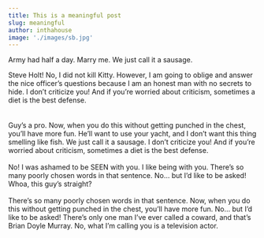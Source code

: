 ```yaml
---
title: This is a meaningful post
slug: meaningful
author: inthahouse
image: './images/sb.jpg'
---
```


Army had half a day. Marry me. We just call it a sausage.

<p>Steve Holt! No, I did not kill Kitty. However, I am going to oblige and answer the nice officer’s questions because I am an honest man with no secrets to hide. I don’t criticize you! And if you’re worried about criticism, sometimes a diet is the best defense.

<br />
<br />

<br />
Guy’s a pro. Now, when you do this without getting punched in the chest, you’ll have
more fun. He’ll want to use your yacht, and I don’t want this thing smelling like
fish. We just call it a sausage. I don’t criticize you! And if you’re worried about
criticism, sometimes a diet is the best defense.
<br />
<br />
No! I was ashamed to be SEEN with you. I like being with you. There’s so many
poorly chosen words in that sentence. No… but I’d like to be asked! Whoa, this
guy’s straight?
<br />
<br />
There’s so many poorly chosen words in that sentence. Now, when you do this without getting punched in the chest, you’ll have more fun. No… but I’d like to be asked! There’s only one man I’ve ever called a coward, and that’s Brian Doyle Murray. No, what I’m calling you is a television actor.</p>
